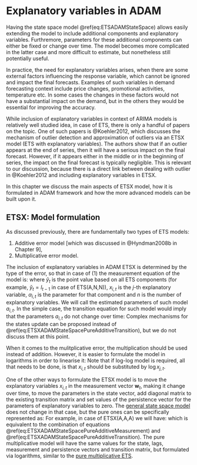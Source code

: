 # Explanatory variables in ADAM {#ETSX}
Having the state space model \@ref(eq:ETSADAMStateSpace) allows easily extending the model to include additional components and explanatory variables. Furthremore, parameters for these additional components can either be fixed or change over time. The model becomes more complicated in the latter case and more difficult to estimate, but nonetheless still potentially useful.

In practice, the need for explanatory variables arises, when there are some external factors influencing the response variable, which cannot be ignored and impact the final forecasts. Examples of such variables in demand forecasting context include price changes, promotional activities, temperature etc. In some cases the changes in these factors would not have a substantial impact on the demand, but in the others they would be essential for improving the accuracy.

While inclusion of explanatory variables in context of ARIMA models is relatively well studied idea, in case of ETS, there is only a handful of papers on the topic. One of such papers is @Koehler2012, which discusses the mechanism of outlier detection and approximation of outliers via an ETSX model (ETS with explanatory variables). The authors show that if an outlier appears at the end of series, then it will have a serious impact on the final forecast. However, if it appears either in the middle or in the beginning of series, the impact on the final forecast is typically negligible. This is relevant to our discussion, because there is a direct link between dealing with outlier in @Koehler2012 and including explanatory variables in ETSX.

In this chapter we discuss the main aspects of ETSX model, how it is formulated in ADAM framework and how the more advanced models can be built upon it.


## ETSX: Model formulation
As discussed previously, there are fundamentally two types of ETS models:

1. Additive error model [which was discussed in @Hyndman2008b in Chapter 9],
2. Multiplicative error model.

The inclusion of explanatory variables in ADAM ETSX is determined by the type of the error, so that in case of (1) the measurement equation of the model is:
\begin{equation}
  {y}_{t} = \check{y}_t + \alpha_{1,t} x_{1,t} + \alpha_{2,t} x_{2,t} + \dots + \alpha_{n,t} x_{n,t} + \epsilon_t ,
  (\#eq:ETSXADAMStateSpacePureAdditiveMeasurement)
\end{equation}
where $\check{y}_t$ is the point value based on all ETS components (for example, $\check{y}_t=l_{t-1}$ in case of ETS(A,N,N)), $x_{i,t}$ is the $j$-th explanatory variable, $\alpha_{i,t}$ is the parameter for that component and $n$ is the number of explanatory variables. We will call the estimated parameters of such model $a_{i,t}$. In the simple case, the transition equation for such model would imply that the parameters $a_{i,t}$ do not change over time:
\begin{equation}
  \begin{aligned}
    &\alpha_{1,t} = \alpha_{1,t-1} \\
    &\alpha_{2,t} = \alpha_{2,t-1} \\
    &\vdots \\
    &\alpha_{n,t} = \alpha_{n,t-1}
  \end{aligned} .
  (\#eq:ETSXADAMStateSpacePureAdditiveTransition)
\end{equation}
Complex mechanisms for the states update can be proposed instead of \@ref(eq:ETSXADAMStateSpacePureAdditiveTransition), but we do not discuss them at this point.

When it comes to the mulitplicative error, the multiplication should be used instead of addition. However, it is easier to formulate the model in logarithms in order to linearise it:
\begin{equation}
  \log {y}_{t} = \log \check{y}_t + \alpha_{1,t} x_{1,t} + \alpha_{2,t} x_{2,t} + \dots + \alpha_{n,t} x_{n,t} + \log(1+ \epsilon_t).
  (\#eq:ETSXADAMStateSpacePureAdditiveMeasurement)
\end{equation}
Note that if log-log model is required, all that needs to be done, is that $x_{i,t}$ should be substituted by $\log x_{j,t}$.

One of the other ways to formulate the ETSX model is to move the explanatory variables $x_{i,t}$ in the measurement vector $\mathbf{w}_{t}$, making it change over time, to move the parameters in the state vector, add diagonal matrix to the existing transition matrix and set values of the persistence vector for the parameters of explanatory variables to zero. The [general state space model](#ADAMETSIntroduction) does not change in that case, but the pure ones can be specifically represented as:
\begin{equation}
  \begin{aligned}
    {y}_{t} = & \mathbf{w}'_t \mathbf{v}_{t-\mathbf{l}} + \epsilon_t \\
    \mathbf{v}_t = & \mathbf{F} \mathbf{v}_{t-\mathbf{l}} + \mathbf{g} \epsilon_t
  \end{aligned} .
  (\#eq:ETSXADAMStateSpacePureAdditiveFull)
\end{equation}
For example, in case of ETSX(A,A,A) we will have:
\begin{equation}
  \begin{aligned}
    \mathbf{F} =
    \begin{pmatrix} 1 & 1 & 0 & 0 & \dots & 0 \\
                    0 & 1 & 0 & 0 & \dots & 0 \\
                    0 & 0 & 1 & 0 & \dots & 0 \\
                    0 & 0 & 0 & 1 & \dots & 0 \\
                    \vdots & \vdots & \vdots & \vdots & \ddots & \vdots \\
                    0 & 0 & 0 & 0 & \dots & 1
    \end{pmatrix}
    & \mathbf{w}_t = \begin{pmatrix} 1 \\ 1 \\ 1 \\ x_{1,t} \\ \vdots \\x_{n,t} \end{pmatrix}
    & \mathbf{g} = \begin{pmatrix} \alpha \\ \beta \\ \gamma \\ 0 \\ \vdots \\ 0 \end{pmatrix} \\
    & \mathbf{v}_{t} = \begin{pmatrix} l_t \\ b_t \\ s_t \\ a_{1,t} \\ \vdots \\ a_{n,t} \end{pmatrix}
    & \mathbf{l} = \begin{pmatrix} 1 \\ 1 \\ m \\ 1 \\ \vdots \\ 1 \end{pmatrix}
  \end{aligned},
  (\#eq:ETSXADAMAAAMatrices)
\end{equation}
which is equivalent to the combination of equations \@ref(eq:ETSXADAMStateSpacePureAdditiveMeasurement) and \@ref(eq:ETSXADAMStateSpacePureAdditiveTransition). The pure multiplicative model will have the same values for the state, lags, measurement and persistence vectors and transition matrix, but formulated via logarithms, similar to the [pure multiplicative ETS](#ADAMETSPureMultiplicative).

